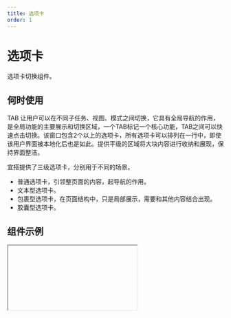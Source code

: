 ```yaml
---
title: 选项卡
order: 1
---
```


# 选项卡
选项卡切换组件。

## 何时使用
TAB 让用户可以在不同子任务、视图、模式之间切换，它具有全局导航的作用，是全局功能的主要展示和切换区域，一个TAB标记一个核心功能，TAB之间可以快速点击切换。该窗口包含2个以上的选项卡，所有选项卡可以排列在一行中，即使该用户界面被本地化后也是如此。提供平级的区域将大块内容进行收纳和展现，保持界面整洁。

宜搭提供了三级选项卡，分别用于不同的场景。

* 普通选项卡，引领整页面的内容，起导航的作用。
* 文本型选项卡。
* 包裹型选项卡，在页面结构中，只是局部展示，需要和其他内容结合出现。
* 胶囊型选项卡。

## 组件示例

<Iframe url="https://pre-yida-performance3.alibaba-inc.com/developer/tab2?isRenderNav=false" />

## 组件属性
| 属性名   |  属性code  | 类型 | 数据示例  | 动态属性 | 备注 |
| :--- | :--- | :--- | :--- | :--- | :--- |
| 选项 | items | Array  | [{ disabled: false, primaryKey: "2", title: "标签项 2" }] | 否 | 可以设置默认激活选项、禁用选项和标签名 |
| 形态 | shape | String | 普通型 | 否 | 可选项有普通型，包裹型，文本型，胶囊型等 |
| 大小 | size | String | 正常 | 否 | 可选项有小，正常 |
| 选项卡过多时的滑动模式 | excessMode | String | 滑动 | 否 | 可选项为滑动、下拉 |
| 导航选项卡的位置 | tabPosition | String | 上 | 否 | 可选项为上、下、左、右 |
| 选项卡切换时 | onChange | function | `function onChange(activeIndex, key){ console.log(activeIndex, key); }` | 否 |  |